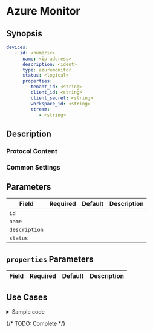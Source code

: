 # Azure Monitor

## Synopsis

```yaml
devices:
   - id: <numeric>
      name: <ip-address>
      description: <ident>
      type: azuremonitor
      status: <logical>
      properties:
         tenant_id: <string>
         client_id: <string>
         client_secret: <string>
         workspace_id: <string>
         stream:
            - <string>

```

## Description

### Protocol Content

### Common Settings

<dl>
</dl>

## Parameters

|Field|Required|Default|Description|
|---|---|---|---|
|`id`||||
|`name`||||
|`description`||||
|`status`||||

## `properties` Parameters

|Field|Required|Default|Description|
|---|---|---|---|

## Use Cases

<details>
<summary>Sample code</summary>
```yaml
```
</details>

{/* TODO: Complete */}